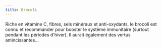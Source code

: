```yaml
---
title: Brocoli
---
```


Riche en vitamine C, fibres, sels minéraux et anti-oxydants, le brocoli est connu et recommander pour booster le système immunitaire (surtout pendant les périodes d'hiver). Il aurait également des vertus amincissantes...
